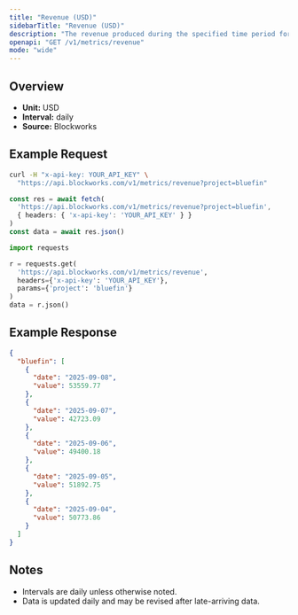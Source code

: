 ```yaml
---
title: "Revenue (USD)"
sidebarTitle: "Revenue (USD)"
description: "The revenue produced during the specified time period for given project."
openapi: "GET /v1/metrics/revenue"
mode: "wide"
---
```


## Overview

- **Unit:** USD
- **Interval:** daily
- **Source:** Blockworks

## Example Request

<CodeGroup>

```bash cURL
curl -H "x-api-key: YOUR_API_KEY" \
  "https://api.blockworks.com/v1/metrics/revenue?project=bluefin"
```

```typescript TypeScript
const res = await fetch(
  'https://api.blockworks.com/v1/metrics/revenue?project=bluefin',
  { headers: { 'x-api-key': 'YOUR_API_KEY' } }
)
const data = await res.json()
```

```python Python
import requests

r = requests.get(
  'https://api.blockworks.com/v1/metrics/revenue',
  headers={'x-api-key': 'YOUR_API_KEY'},
  params={'project': 'bluefin'}
)
data = r.json()
```

</CodeGroup>

## Example Response

```json
{
  "bluefin": [
    {
      "date": "2025-09-08",
      "value": 53559.77
    },
    {
      "date": "2025-09-07",
      "value": 42723.09
    },
    {
      "date": "2025-09-06",
      "value": 49400.18
    },
    {
      "date": "2025-09-05",
      "value": 51892.75
    },
    {
      "date": "2025-09-04",
      "value": 50773.86
    }
  ]
}
```

## Notes
- Intervals are daily unless otherwise noted.
- Data is updated daily and may be revised after late-arriving data.

